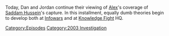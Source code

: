 {{DEFAULTSORT:
    #_EPISODE_0766:December 16, 2003
}}{{Episode
    | title           = December 16, 2003
    | caption         = Listen to this episode on [https://knowledgefight.libsyn.com/766-december-16-2003 Libsyn] [https://open.spotify.com/episode/2HsYwDK2RFoQ5pgTMh9EFt Spotify], Read the [[Transcript/766: December 16, 2003|Unofficial Transcript]], View discussion on [https://reddit.com/10amcjg Reddit]
    | episodeNumber   = 766
    | length          = 01:09:41
    | airDate         = January 13, 2023
    | coverageDate    = December 16, 2003
    | episodeType     = [[:Category:2003 Investigation|2003 Investigation]]
    | previousEpisode = [[765: Formulaic Objections Part 13]]
    | nextEpisode     = [[767: January 12, 2023]]
}}

{{Stub}}

Today, Dan and Jordan continue their viewing of [[Alex Jones|Alex]]'s coverage of [[Saddam Hussein]]'s capture.  In this installment, equally dumb theories begin to develop both at [[Infowars]] and at [[Knowledge Fight]] HQ.

[[Category:Episodes]]
[[Category:2003 Investigation]]
